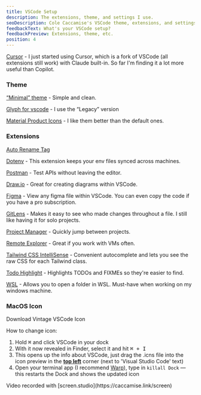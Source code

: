 ```yaml
---
title: VSCode Setup
description: The extensions, theme, and settings I use.
seoDescription: Cole Caccamise's VSCode theme, extensions, and settings.
feedbackText: What's your VSCode setup?
feedbackPreview: Extensions, theme, etc.
position: 4
---
```


[Cursor](https://caccamise.link/cursor) - I just started using Cursor, which is a fork of VSCode (all extensions still work) with Claude built-in. So far I'm finding it a lot more useful than Copilot.

### Theme

[“Minimal” theme](https://vscodethemes.com/e/nichabosh.minimal/minimal) - Simple and clean.

[Glyph for vscode](https://marketplace.visualstudio.com/items?itemName=lewxdev.vscode-glyph) - I use the “Legacy” version

[Material Product Icons](https://marketplace.visualstudio.com/items?itemName=PKief.material-product-icons) - I like them better than the default ones.

### Extensions

[Auto Rename Tag](https://marketplace.visualstudio.com/items?itemName=formulahendry.auto-rename-tag)

[Dotenv](https://marketplace.visualstudio.com/items?itemName=dotenv.dotenv-vscode) - This extension keeps your env files synced across machines.

[Postman](https://marketplace.visualstudio.com/items?itemName=Postman.postman-for-vscode) - Test APIs without leaving the editor.

[Draw.io](https://marketplace.visualstudio.com/items?itemName=hediet.vscode-drawio) - Great for creating diagrams within VSCode.

[Figma](https://marketplace.visualstudio.com/items?itemName=figma.figma-vscode-extension) - View any figma file within VSCode. You can even copy the code if you have a pro subscription.

[GitLens](https://marketplace.visualstudio.com/items?itemName=eamodio.gitlens) - Makes it easy to see who made changes throughout a file. I still like having it for solo projects.

[Project Manager](https://marketplace.visualstudio.com/items?itemName=alefragnani.project-manager) - Quickly jump between projects.

[Remote Explorer](https://marketplace.visualstudio.com/items?itemName=ms-vscode.remote-explorer) - Great if you work with VMs often.

[Tailwind CSS IntelliSense](https://marketplace.visualstudio.com/items?itemName=bradlc.vscode-tailwindcss) - Convenient autocomplete and lets you see the raw CSS for each Tailwind class.

[Todo Highlight](https://marketplace.visualstudio.com/items?itemName=wayou.vscode-todo-highlight) - Highlights TODOs and FIXMEs so they're easier to find.

[WSL](https://marketplace.visualstudio.com/items?itemName=ms-vscode-remote.remote-wsl) - Allows you to open a folder in WSL. Must-have when working on my windows machine.

### MacOS Icon

<Link
  className="btn btn-contrast w-fit text-app-bg"
  href="https://colecaccamise.s3.amazonaws.com/stack/vscode/vintage-vscode.icns"
>
  <span className="text-app-bg">Download Vintage VSCode Icon</span>
</Link>

How to change icon:

1. Hold <kbd>⌘</kbd> and click VSCode in your dock
2. With it now revealed in Finder, select it and hit <kbd>⌘ + I</kbd>
3. This opens up the info about VSCode, just drag the .icns file into the icon preview in the <b><u>top left</u></b> corner (next to 'Visual Studio Code' text)
4. Open your terminal app (I recommend [Warp](https://caccamise.link/warp)), type in `killall Dock` — this restarts the Dock and shows the updated icon

<VideoPlayer url="/videos/stack/vscode/vscode.mp4" />

<span className="text-sm">
  Video recorded with [screen.studio](https://caccamise.link/screen)
</span>
